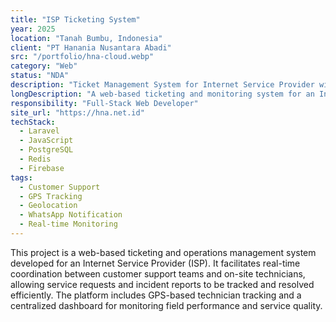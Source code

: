 ```yaml
---
title: "ISP Ticketing System"
year: 2025
location: "Tanah Bumbu, Indonesia"
client: "PT Hanania Nusantara Abadi"
src: "/portfolio/hna-cloud.webp"
category: "Web"
status: "NDA"
description: "Ticket Management System for Internet Service Provider with GPS Tracking"
longDescription: "A web-based ticketing and monitoring system for an Internet Service Provider, enabling real-time coordination, GPS tracking, and improved customer support operations."
responsibility: "Full-Stack Web Developer"
site_url: "https://hna.net.id"
techStack:
  - Laravel
  - JavaScript
  - PostgreSQL
  - Redis
  - Firebase
tags:
  - Customer Support
  - GPS Tracking
  - Geolocation
  - WhatsApp Notification
  - Real-time Monitoring
---
```


This project is a web-based ticketing and operations management system developed for an Internet Service Provider (ISP).
It facilitates real-time coordination between customer support teams and on-site technicians, allowing service requests and incident reports to be tracked and resolved efficiently.
The platform includes GPS-based technician tracking and a centralized dashboard for monitoring field performance and service quality.
